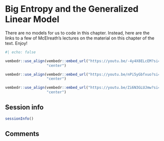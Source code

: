 # Big Entropy and the Generalized Linear Model

There are no models for us to code in this chapter. Instead, here are the links to a few of McElreath's lectures on the material on this chapter of the text. Enjoy!

```r
#| echo: false

vembedr::use_align(vembedr::embed_url("https://youtu.be/-4y4X8ELcEM?si=fLl8rCr2pv5xG0Tn"), 
                   "center")

vembedr::use_align(vembedr::embed_url("https://youtu.be/nPi5yGbfxuo?si=KezmJsOtcz9fENqT&t=1396"), 
                   "center")

vembedr::use_align(vembedr::embed_url("https://youtu.be/Zi6N3GLUJmw?si=zy76tPuGxZkfDO_L"), 
                   "center")
```

## Session info {-}

```r
sessionInfo()
```

## Comments {-}

